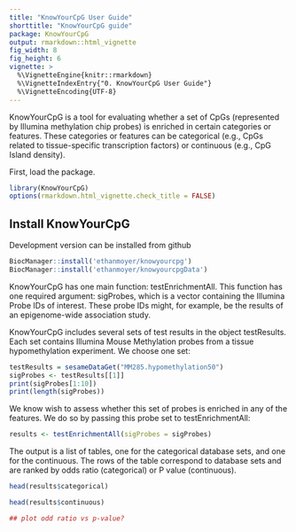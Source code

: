 ```yaml
---
title: "KnowYourCpG User Guide"
shorttitle: "KnowYourCpG guide"
package: KnowYourCpG
output: rmarkdown::html_vignette
fig_width: 8
fig_height: 6
vignette: >
  %\VignetteEngine{knitr::rmarkdown}
  %\VignetteIndexEntry{"0. KnowYourCpG User Guide"}
  %\VignetteEncoding{UTF-8}
---
```


KnowYourCpG is a tool for evaluating whether a set of CpGs (represented by Illumina methylation chip probes) is enriched in certain categories or features. These categories or features can be categorical (e.g., CpGs related to tissue-specific transcription factors) or continuous (e.g., CpG Island density).

First, load the package.

```r
library(KnowYourCpG)
options(rmarkdown.html_vignette.check_title = FALSE)
```

## Install KnowYourCpG

Development version can be installed from github
```r
BiocManager::install('ethanmoyer/knowyourcpg')
BiocManager::install('ethanmoyer/knowyourcpgData')
```

KnowYourCpG has one main function: testEnrichmentAll. This function has one required argument: sigProbes, which is a vector containing the Illumina Probe IDs of interest. These probe IDs might, for example, be the results of an epigenome-wide association study.

KnowYourCpG includes several sets of test results in the object testResults. Each set contains Illumina Mouse Methylation probes from a tissue hypomethylation experiment. We choose one set:
```r
testResults = sesameDataGet("MM285.hypomethylation50")
sigProbes <- testResults[[1]]
print(sigProbes[1:10])
print(length(sigProbes))
```

We know wish to assess whether this set of probes is enriched in any of the features. We do so by passing this probe set to testEnrichmentAll:

```r
results <- testEnrichmentAll(sigProbes = sigProbes)
```

The output is a list of tables, one for the categorical database sets, and one for the continuous. The rows of the table correspond to database sets and are ranked by odds ratio (categorical) or P value (continuous).

```r
head(results$categorical)

head(results$continuous)
```

```r
## plot odd ratio vs p-value?
```